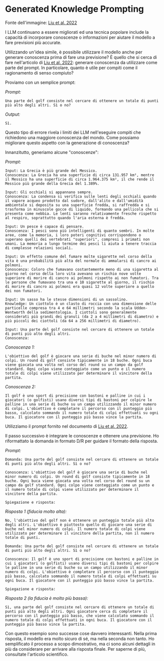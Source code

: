 # Generated Knowledge Prompting


<Screenshot src={GENKNOW} alt="GENKNOW" />

Fonte dell'immagine: [Liu et al. 2022](https://arxiv.org/pdf/2110.08387.pdf)

I LLM continuano a essere migliorati ed una tecnica popolare include la capacità di incorporare conoscenze o informazioni per aiutare il modello a fare previsioni più accurate. 

Utilizzando un'idea simile, è possibile utilizzare il modello anche per generare conoscenza prima di fare una previsione? È quello che si cerca di fare nell'articolo di [Liu et al. 2022](https://arxiv.org/pdf/2110.08387.pdf): generare conoscenza da utilizzare come parte del prompt. In particolare, quanto è utile per compiti come il ragionamento di senso compiuto?

Proviamo con un semplice prompt:

*Prompt:*
```
Una parte del golf consiste nel cercare di ottenere un totale di punti più alto degli altri. Sì o no?
```

*Output:*
```
Sì.
```

Questo tipo di errore rivela i limiti dei LLM nell'eseguire compiti che richiedono una maggiore conoscenza del mondo. Come possiamo migliorare questo aspetto con la generazione di conoscenza?

Innanzitutto, generiamo alcune "conoscenze": 	

*Prompt:*
```
Input: La Grecia è più grande del Messico.
Conoscenza: La Grecia ha una superficie di circa 131.957 km², mentre il Messico ha una superficie di circa 1.964.375 km², il che rende il Messico più grande della Grecia del 1.389%.

Input: Gli occhiali si appannano sempre.
Conoscenza: La condensa si verifica sulle lenti degli occhiali quando il vapore acqueo prodotto dal sudore, dall'alito e dall'umidità ambientale si deposita su una superficie fredda, si raffredda e si trasforma in minuscole gocce di liquido, formando una pellicola che si presenta come nebbia. Le lenti saranno relativamente fresche rispetto al respiro, soprattutto quando l'aria esterna è fredda.

Input: Un pesce è capace di pensare.
Conoscenza: I pesci sono più intelligenti di quanto sembri. In molte aree, come la memoria, i loro poteri cognitivi corrispondono o superano quelli dei vertebrati "superiori", compresi i primati non umani. La memoria a lungo termine dei pesci li aiuta a tenere traccia di complesse relazioni sociali.

Input: Un effetto comune del fumare molte sigarette nel corso della vita è una probabilità più alta del normale di ammalarsi di cancro ai polmoni.
Conoscenza: Coloro che fumavano costantemente meno di una sigaretta al giorno nel corso della loro vita avevano un rischio nove volte superiore di morire di cancro ai polmoni rispetto ai non fumatori. Tra le persone che fumavano tra una e 10 sigarette al giorno, il rischio di morire di cancro ai polmoni era quasi 12 volte superiore a quello dei non fumatori.

Input: Un sasso ha le stesse dimensioni di un sassolino.
Knowledge: Un ciottolo è un clasto di roccia con una dimensione delle particelle compresa tra 4 e 64 millimetri secondo la scala Udden-Wentworth della sedimentologia. I ciottoli sono generalmente considerati più grandi dei granuli (da 2 a 4 millimetri di diametro) e più piccoli dei ciottoli (da 64 a 256 millimetri di diametro).

Input: Una parte del golf consiste nel cercare di ottenere un totale di punti più alto degli altri.
Conoscenza:
```

*Conoscenza 1:*
```
L'obiettivo del golf è giocare una serie di buche nel minor numero di colpi. Un round di golf consiste tipicamente in 18 buche. Ogni buca viene giocata una volta nel corso del round su un campo da golf standard. Ogni colpo viene conteggiato come un punto e il numero totale di colpi viene utilizzato per determinare il vincitore della partita.
```

*Conoscenza 2:*
```
Il golf è uno sport di precisione con bastoni e palline in cui i giocatori (o golfisti) usano diversi tipi di bastoni per colpire le palline in una serie di buche su un campo utilizzando il minor numero di colpi. L'obiettivo è completare il percorso con il punteggio più basso, calcolato sommando il numero totale di colpi effettuati su ogni buca. Il giocatore con il punteggio più basso vince la partita.
```

Utilizziamo il prompt fornito nel documento di [Liu et al. 2022](https://arxiv.org/pdf/2110.08387.pdf).

Il passo successivo è integrare le conoscenze e ottenere una previsione. Ho riformattato la domanda in formato D/R per guidare il formato della risposta.

*Prompt:*
```
Domanda: Una parte del golf consiste nel cercare di ottenere un totale di punti più alto degli altri. Sì o no?

Conoscenza: L'obiettivo del golf è giocare una serie di buche nel minor numero di colpi. Un round di golf consiste tipicamente in 18 buche. Ogni buca viene giocata una volta nel corso del round su un campo da golf standard. Ogni colpo viene conteggiato come un punto e il numero totale di colpi viene utilizzato per determinare il vincitore della partita.

Spiegazione e risposta:
```

*Risposta 1 (fiducia molto alta):*
```
No, l'obiettivo del golf non è ottenere un punteggio totale più alto degli altri. L'obiettivo è piuttosto quello di giocare una serie di buche nel minor numero di colpi. Il numero totale di colpi viene utilizzato per determinare il vincitore della partita, non il numero totale di punti.
```

```
Domanda: Una parte del golf consiste nel cercare di ottenere un totale di punti più alto degli altri. Sì o no?

Conoscenza: Il golf è uno sport di precisione con bastoni e palline in cui i giocatori (o golfisti) usano diversi tipi di bastoni per colpire le palline in una serie di buche su un campo utilizzando il minor numero di colpi. L'obiettivo è completare il percorso con il punteggio più basso, calcolato sommando il numero totale di colpi effettuati su ogni buca. Il giocatore con il punteggio più basso vince la partita.

Spiegazione e risposta:
```

*Risposta 2 (la fiducia è molto più bassa):*
```
Sì, una parte del golf consiste nel cercare di ottenere un totale di punti più alto degli altri. Ogni giocatore cerca di completare il percorso con il punteggio più basso, che viene calcolato sommando il numero totale di colpi effettuati in ogni buca. Il giocatore con il punteggio più basso vince la partita.
```

Con questo esempio sono successe cose davvero interessanti. Nella prima risposta, il modello era molto sicuro di sé, ma nella seconda non tanto. Ho semplificato il processo a scopo dimostrativo, ma ci sono alcuni dettagli in più da considerare per arrivare alla risposta finale. Per saperne di più, consultate l'articolo scientifico.
